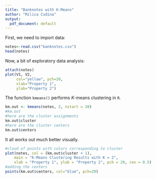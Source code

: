 ```yaml
---
title: "Banknotes with K-Means"
author: "Milica Cudina"
output:
  pdf_document: default
---
```


First, we need to import data:

```r
notes<-read.csv("banknotes.csv")
head(notes)
```

Now, a bit of exploratory data analysis:

```r
attach(notes)
plot(V1, V2,
     col="yellow", pch=20,
     xlab="Property 1", 
     ylab="Property 2")
```

The function `kmeans()` performs $K$-means clustering in
`R`. 

```r
km.out <- kmeans(notes, 2, nstart = 20)
#km.out
#here are the cluster assignments
km.out$cluster
#here are the cluster centers
km.out$centers
```
It all works out much better visually. 

```r
#cloud of points with colors corresponding to cluster
plot(notes, col = (km.out$cluster + 1),
    main = "K-Means Clustering Results with K = 2",
    xlab = "Property 1", ylab = "Property 2", pch = 20, cex = 0.5)
#adding the centers
points(km.out$centers, col="blue", pch=20)
```


